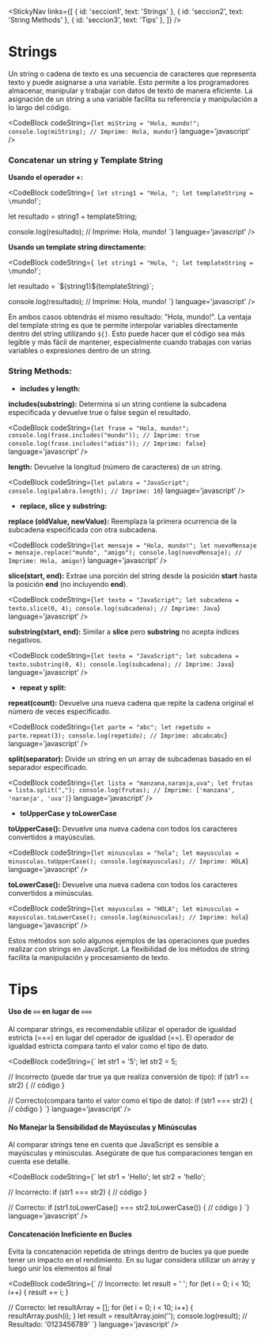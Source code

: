
<StickyNav
  links={[
    { id: 'seccion1', text: 'Strings' },
    { id: 'seccion2', text: 'String Methods' },
    { id: 'seccion3', text: 'Tips' },
  ]}
/>

<a id="seccion1"></a>
# Strings

Un string o cadena de texto es una secuencia de caracteres que representa texto y puede asignarse a una variable. Esto permite a los programadores almacenar, 
manipular y trabajar con datos de texto de manera eficiente. La asignación de un string a una variable facilita su referencia y manipulación a lo largo del código.

<CodeBlock
  codeString={`
  let miString = "Hola, mundo!";
  console.log(miString); // Imprime: Hola, mundo!
  `} 
  language='javascript'
/>

### Concatenar un string y Template String

**Usando el operador +:**

<CodeBlock
  codeString={`
  let string1 = "Hola, ";
  let templateString = \`mundo!\`;

  let resultado = string1 + templateString;

  console.log(resultado); // Imprime: Hola, mundo!
  `} 
  language='javascript'
/>

**Usando un template string directamente:**

<CodeBlock
  codeString={`
  let string1 = "Hola, ";
  let templateString = \`mundo!\`;

  let resultado = \`\${string1}\${templateString}\`;

  console.log(resultado); // Imprime: Hola, mundo!
  `} 
  language='javascript'
/>

En ambos casos obtendrás el mismo resultado: "Hola, mundo!". La ventaja del template string es que te permite interpolar variables directamente dentro del string 
utilizando `${}`. Esto puede hacer que el código sea más legible y más fácil de mantener, especialmente cuando trabajas con varias variables o expresiones dentro de un string.

<a id="seccion2"></a>
### String Methods:

- **includes y length:**

**includes(substring):** Determina si un string contiene la subcadena especificada y devuelve true o false según el resultado.

<CodeBlock
  codeString={`
  let frase = "Hola, mundo!";
  console.log(frase.includes("mundo")); // Imprime: true
  console.log(frase.includes("adiós")); // Imprime: false
  `} 
  language='javascript'
/>

**length:** Devuelve la longitud (número de caracteres) de un string.

<CodeBlock
  codeString={`
  let palabra = "JavaScript";
  console.log(palabra.length); // Imprime: 10
  `} 
  language='javascript'
/>

- **replace, slice y substring:**

**replace (oldValue, newValue):** Reemplaza la primera ocurrencia de la subcadena especificada con otra subcadena.

<CodeBlock
  codeString={`
  let mensaje = "Hola, mundo!";
  let nuevoMensaje = mensaje.replace("mundo", "amigo");
  console.log(nuevoMensaje); // Imprime: Hola, amigo!
  `} 
  language='javascript'
/>

**slice(start, end):** Extrae una porción del string desde la posición **start** hasta la posición **end** (no incluyendo **end**).

<CodeBlock
  codeString={`
  let texto = "JavaScript";
  let subcadena = texto.slice(0, 4);
  console.log(subcadena); // Imprime: Java
  `} 
  language='javascript'
/>

**substring(start, end):** Similar a **slice** pero **substring** no acepta índices negativos.

<CodeBlock
  codeString={`
  let texto = "JavaScript";
  let subcadena = texto.substring(0, 4);
  console.log(subcadena); // Imprime: Java
  `} 
  language='javascript'
/>

- **repeat y split:**

**repeat(count):** Devuelve una nueva cadena que repite la cadena original el número de veces especificado.

<CodeBlock
  codeString={`
  let parte = "abc";
  let repetido = parte.repeat(3);
  console.log(repetido); // Imprime: abcabcabc
  `} 
  language='javascript'
/>

**split(separator):** Divide un string en un array de subcadenas basado en el separador especificado.

<CodeBlock
  codeString={`
  let lista = "manzana,naranja,uva";
  let frutas = lista.split(",");
  console.log(frutas); // Imprime: ['manzana', 'naranja', 'uva']
  `} 
  language='javascript'
/>

- **toUpperCase y toLowerCase**

**toUpperCase():** Devuelve una nueva cadena con todos los caracteres convertidos a mayúsculas.

<CodeBlock
  codeString={`
  let minusculas = "hola";
  let mayusculas = minusculas.toUpperCase();
  console.log(mayusculas); // Imprime: HOLA
  `} 
  language='javascript'
/>

**toLowerCase():** Devuelve una nueva cadena con todos los caracteres convertidos a minúsculas.

<CodeBlock
  codeString={`
  let mayusculas = "HOLA";
  let minusculas = mayusculas.toLowerCase();
  console.log(minusculas); // Imprime: hola
  `} 
  language='javascript'
/>

Estos métodos son solo algunos ejemplos de las operaciones que puedes realizar con strings en JavaScript. 
La flexibilidad de los métodos de string facilita la manipulación y procesamiento de texto.

<a id="seccion3"></a>
# Tips

#### Uso de `==` en lugar de `===`

Al comparar strings, es recomendable utilizar el operador de igualdad estricta (===) en lugar del operador de igualdad (==). 
El operador de igualdad estricta compara tanto el valor como el tipo de dato.

<CodeBlock
  codeString={`
  let str1 = '5';
  let str2 = 5;

  // Incorrecto (puede dar true ya que realiza conversión de tipo):
  if (str1 == str2) {
    // código
  }

  // Correcto(compara tanto el valor como el tipo de dato):
  if (str1 === str2) {
    // código
  }
  `} 
  language='javascript'
/>

#### No Manejar la Sensibilidad de Mayúsculas y Minúsculas

Al comparar strings tene en cuenta que JavaScript es sensible a mayúsculas y minúsculas. Asegúrate de que tus comparaciones tengan en cuenta ese detalle.

<CodeBlock
  codeString={`
  let str1 = 'Hello';
  let str2 = 'hello';

  // Incorrecto:
  if (str1 === str2) {
    // código
  }

  // Correcto:
  if (str1.toLowerCase() === str2.toLowerCase()) {
    // código
  }
  `} 
  language='javascript'
/>

#### Concatenación Ineficiente en Bucles

Evita la concatenación repetida de strings dentro de bucles ya que puede tener un impacto en el rendimiento. 
En su lugar considera utilizar un array y luego unir los elementos al final

<CodeBlock
  codeString={`
  // Incorrecto:
  let result = ' ';
  for (let i = 0; i < 10; i++) {
    result += i;
  }

  // Correcto:
  let resultArray = [];
  for (let i = 0; i < 10; i++) {
    resultArray.push(i);
  }
  let result = resultArray.join('');
  console.log(result); // Resultado: '0123456789'
  `} 
  language='javascript'
/>
